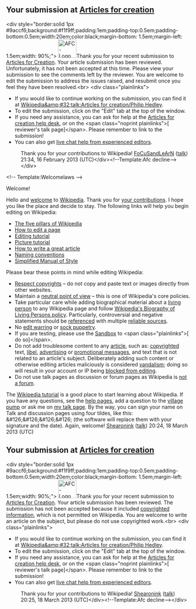<article id="38547662" title=User talk:PHPAeditor>
	<talkpage id="38547662" title="User talk:PHPAeditor">

== Your submission at [[Wikipedia:Articles for creation|Articles for creation]] ==
&lt;div style=&quot;border:solid 1px #9accf6;background:#f1f9ff;padding:1em;padding-top:0.5em;padding-bottom:0.5em;width:20em;color:black;margin-bottom: 1.5em;margin-left: 1.5em;width: 90%;&quot;&gt; [[File:AFC-Logo_Decline.svg|50px|left]]Thank you for your recent submission to [[WP:AFC|Articles for Creation]]. Your article submission has been reviewed.  Unfortunately, it has not been accepted at this time. Please view your submission to see the comments left by the reviewer. You are welcome to edit the submission to address the issues raised, and resubmit once you feel they have been resolved.&lt;br&gt;
&lt;div class=&quot;plainlinks&quot;&gt;
* If you would like to continue working on the submission, you can find it at [[Wikipedia&amp;#32;talk:Articles for creation/Philip Hedley]].
* To edit the submission, click on the &quot;Edit&quot; tab at the top of the window.
* If you need any assistance, you can ask for help at the [[Wikipedia:WikiProject Articles for creation/Help desk|Articles for creation help desk]], or on the &lt;span class=&quot;noprint plainlinks&quot;&gt;[{{fullurl:User_talk:{{urlencode:FoCuSandLeArN|WIKI}}|action=edit&amp;section=new}} reviewer's talk page]&lt;/span&gt;. Please remember to link to the submission!
*You can also get [http://webchat.freenode.net/?channels=#wikipedia-en-help live chat help from experienced editors].
:Thank you for your contributions to Wikipedia! [[User:FoCuSandLeArN|FoCuSandLeArN]] ([[User talk:FoCuSandLeArN|talk]]) 21:34, 16 February 2013 (UTC)&lt;/div&gt;&lt;!--Template:Afc decline--&gt;&lt;/div&gt;
&lt;!-- Template:Welcomelaws --&gt;
;Welcome!
Hello and [[Wikipedia:Welcome, newcomers|welcome]] to [[Wikipedia]]. Thank you for [[Special:Contributions/PHPAeditor|your contributions]]. I hope you like the place and decide to stay. The following links will help you begin editing on Wikipedia:
*[[Wikipedia:Five pillars|The five pillars of Wikipedia]]
*[[Wikipedia:How to edit a page|How to edit a page]]
*[[Wikipedia:Tutorial|Editing tutorial]]
*[[Wikipedia:Picture tutorial|Picture tutorial]]
*[[Wikipedia:How to write a great article|How to write a great article]]
*[[Wikipedia:Naming conventions|Naming conventions]]
*[[Wikipedia:Simplified Manual of Style|Simplified Manual of Style]]

;Please bear these points in mind while editing Wikipedia:
* [[Wikipedia:Copyrights|Respect copyrights]] – do not copy and paste text or images directly from other websites.
* Maintain a [[Wikipedia:Neutral point of view|neutral point of view]] – this is one of Wikipedia's core policies.
* Take particular care while adding biographical material about a [[Wikipedia:Biographies of living persons|living person]] to any Wikipedia page and follow [[Wikipedia:Biographies of living persons|Wikipedia's Biography of Living Persons policy]]. Particularly, controversial and negative statements should be [[Help:Introduction to referencing/1|referenced]] with multiple [[Wikipedia:Reliable sources|reliable sources]].
* No [[Wikipedia:Edit warring|edit warring]] or [[Wikipedia:Sock puppetry|sock puppetry]].
* If you are testing, please use the [[Wikipedia:Sandbox|Sandbox]] to &lt;span class=&quot;plainlinks&quot;&gt;[{{fullurl:Wikipedia:Sandbox|action=edit}} do so]&lt;/span&gt;.
* Do not add troublesome content to any [[Wikipedia:What is an article|article]], such as: [[copyright]]ed text, [[Wikipedia:Libel|libel]], [[WP:ARTSPAM|advertising]] or [[WP:NOTADVERTISING|promotional messages]], and text that is not related to an article's subject. Deliberately adding such content or otherwise editing articles maliciously is considered [[Wikipedia:Vandalism|vandalism]]; doing so will result in your account or IP being [[WP:BLOCK|blocked from editing]].
* Do not use talk pages as discussion or forum pages as Wikipedia is [[WP:NOT#FORUM|not a forum]].

The [[Wikipedia:Tutorial|Wikipedia tutorial]] is a good place to start learning about Wikipedia. If you have any questions, see the [[Wikipedia:Help|help pages]], add a question to the [[Wikipedia:village pump|village pump]] or ask me on [[User talk:Shearonink|my talk page]]. By the way, you can sign your name on Talk and discussion pages using four tildes, like this: &amp;#126;&amp;#126;&amp;#126;&amp;#126; (the software will replace them with your signature and the date). Again, welcome! [[User:Shearonink|Shearonink]] ([[User talk:Shearonink|talk]]) 20:24, 18 March 2013 (UTC)
== Your submission at [[Wikipedia:Articles for creation|Articles for creation]] ==
&lt;div style=&quot;border:solid 1px #9accf6;background:#f1f9ff;padding:1em;padding-top:0.5em;padding-bottom:0.5em;width:20em;color:black;margin-bottom: 1.5em;margin-left: 1.5em;width: 90%;&quot;&gt; [[File:AFC-Logo_Decline.svg|50px|left]]Thank you for your recent submission to [[WP:AFC|Articles for Creation]]. Your article submission has been reviewed.  The submission has not been accepted because it included [[WP:CV|copyrighted information]], which is not permitted on Wikipedia. You are welcome to write an article on the subject, but please do not use copyrighted work.&lt;br&gt;
&lt;div class=&quot;plainlinks&quot;&gt;
* If you would like to continue working on the submission, you can find it at [[Wikipedia&amp;#32;talk:Articles for creation/Philip Hedley]].
* To edit the submission, click on the &quot;Edit&quot; tab at the top of the window.
* If you need any assistance, you can ask for help at the [[Wikipedia:WikiProject Articles for creation/Help desk|Articles for creation help desk]], or on the &lt;span class=&quot;noprint plainlinks&quot;&gt;[{{fullurl:User_talk:{{urlencode:Shearonink|WIKI}}|action=edit&amp;section=new}} reviewer's talk page]&lt;/span&gt;. Please remember to link to the submission!
*You can also get [http://webchat.freenode.net/?channels=#wikipedia-en-help live chat help from experienced editors].
:Thank you for your contributions to Wikipedia! [[User:Shearonink|Shearonink]] ([[User talk:Shearonink|talk]]) 20:25, 18 March 2013 (UTC)&lt;/div&gt;&lt;!--Template:Afc decline--&gt;&lt;/div&gt;
	</talkpage>
</article>